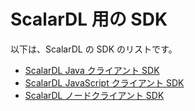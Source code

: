 # ScalarDL 用の SDK


<TranslationBanner />

以下は、ScalarDL の SDK のリストです。

- [ScalarDL Java クライアント SDK](scalardl-java-client-sdk/README.mdx)
- [ScalarDL JavaScript クライアント SDK](scalardl-javascript-sdk-base/README.mdx)
- [ScalarDL ノードクライアント SDK](scalardl-node-client-sdk/README.mdx)
